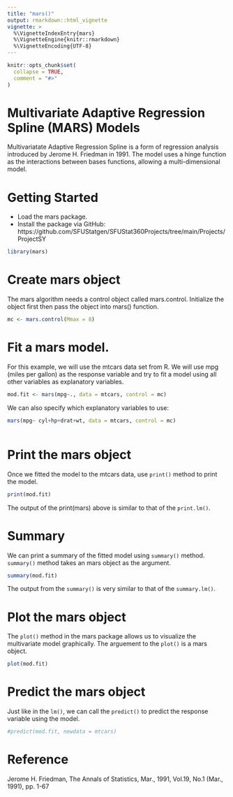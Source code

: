 ---
title: "mars()"
output: rmarkdown::html_vignette
vignette: >
  %\VignetteIndexEntry{mars}
  %\VignetteEngine{knitr::rmarkdown}
  %\VignetteEncoding{UTF-8}
---

```{r, include = FALSE}
knitr::opts_chunk$set(
  collapse = TRUE,
  comment = "#>"
)
```


# Multivariate Adaptive Regression Spline (MARS) Models

Multivariatate Adaptive Regression Spline is a form of regression analysis introduced by Jerome H. Friedman in 1991. The model uses a hinge function as the interactions between bases functions, allowing a multi-dimensional model. 


# Getting Started
* Load the mars package. 
* Install the package via GitHub: https://github.com/SFUStatgen/SFUStat360Projects/tree/main/Projects/ProjectSY


```{r setup}
library(mars)
```


# Create mars object
The mars algorithm needs a control object called mars.control. 
Initialize the object first then pass the object into mars() function. 
```{r}
mc <- mars.control(Mmax = 8)

```

# Fit a mars model. 
For this example, we will use the mtcars data set from R.
We will use mpg (miles per gallon) as the response variable and try to fit a model using all other variables as explanatory variables. 
```{r}
mod.fit <- mars(mpg~., data = mtcars, control = mc)

```

We can also specify which explanatory variables to use:
```{r}
mars(mpg~ cyl+hp+drat+wt, data = mtcars, control = mc)



```


# Print the mars object
Once we fitted the model to the mtcars data, use `print()` method to print the model. 
```{r}
print(mod.fit)

```

The output of the print(mars) above is similar to that of the `print.lm()`.


# Summary 
We can print a summary of the fitted model using `summary()` method. `summary()` method takes an mars object as the argument. 

```{r}
summary(mod.fit)

```
The output from the `summary()` is very similar to that of the `summary.lm()`.


# Plot the mars object
The `plot()` method in the mars package allows us to visualize the multivariate model graphically. The arguement to the `plot()` is a mars object. 

```{r}

plot(mod.fit)

```

# Predict the mars object

Just like in the `lm()`, we can call the `predict()` to predict the response variable using the model. 
```{r}

#predict(mod.fit, newdata = mtcars)

```

# Reference

Jerome H. Friedman, The Annals of Statistics, Mar., 1991, Vol.19, No.1 (Mar., 1991), pp. 1-67
